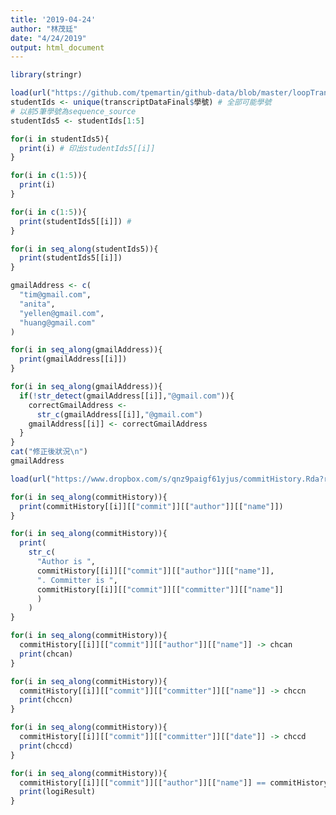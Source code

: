 ```yaml
---
title: '2019-04-24'
author: "林茂廷"
date: "4/24/2019"
output: html_document
---
```

```r
library(stringr)
```

```r
load(url("https://github.com/tpemartin/github-data/blob/master/loopTranscriptData.Rda?raw=true"))
studentIds <- unique(transcriptDataFinal$學號) # 全部可能學號
# 以前5筆學號為sequence_source
studentIds5 <- studentIds[1:5]
```

```r
for(i in studentIds5){
  print(i) # 印出studentIds5[[i]]
}
```

```r
for(i in c(1:5)){
  print(i) 
}
```

```r
for(i in c(1:5)){
  print(studentIds5[[i]]) # 
}
```

```r
for(i in seq_along(studentIds5)){
  print(studentIds5[[i]])
}
```

```r
gmailAddress <- c(
  "tim@gmail.com",
  "anita",
  "yellen@gmail.com",
  "huang@gmail.com"
)
```

```r
for(i in seq_along(gmailAddress)){
  print(gmailAddress[[i]])
}
```

```r
for(i in seq_along(gmailAddress)){
  if(!str_detect(gmailAddress[[i]],"@gmail.com")){
    correctGmailAddress <-
      str_c(gmailAddress[[i]],"@gmail.com")
    gmailAddress[[i]] <- correctGmailAddress
  }
}
cat("修正後狀況\n")
gmailAddress
```

```r
load(url("https://www.dropbox.com/s/qnz9paigf61yjus/commitHistory.Rda?raw=1"))
```

```r
for(i in seq_along(commitHistory)){
  print(commitHistory[[i]][["commit"]][["author"]][["name"]])
}
```

```r
for(i in seq_along(commitHistory)){
  print(
    str_c(
      "Author is ",
      commitHistory[[i]][["commit"]][["author"]][["name"]],
      ". Committer is ",
      commitHistory[[i]][["commit"]][["committer"]][["name"]]
      )
    )
}
```

```r
for(i in seq_along(commitHistory)){
  commitHistory[[i]][["commit"]][["author"]][["name"]] -> chcan
  print(chcan)
}
```

```r
for(i in seq_along(commitHistory)){
  commitHistory[[i]][["commit"]][["committer"]][["name"]] -> chccn
  print(chccn)
}
```

```r
for(i in seq_along(commitHistory)){
  commitHistory[[i]][["commit"]][["committer"]][["date"]] -> chccd
  print(chccd)
}
```

```r
for(i in seq_along(commitHistory)){
  commitHistory[[i]][["commit"]][["author"]][["name"]] == commitHistory[[i]][["commit"]][["committer"]][["name"]] -> logiResult
  print(logiResult)
}
```


